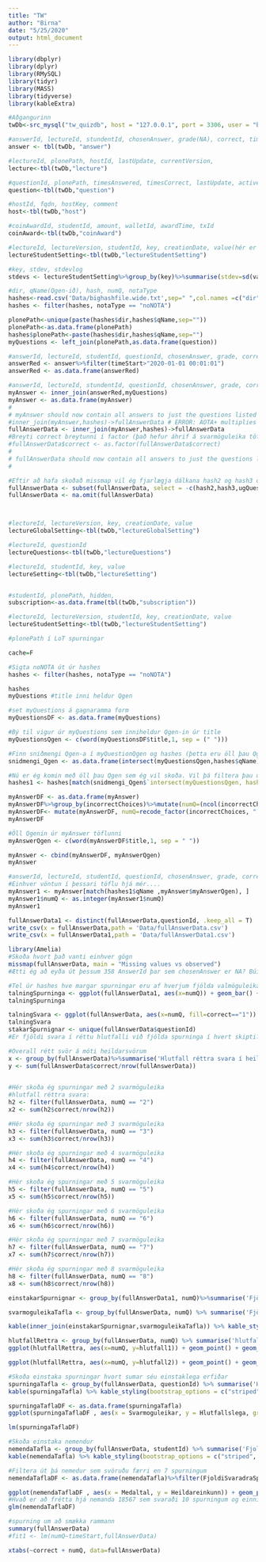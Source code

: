 ```yaml
---
title: "TW"
author: "Birna"
date: "5/25/2020"
output: html_document
---
```

```r
library(dbplyr)
library(dplyr)
library(RMySQL)
library(tidyr)
library(MASS)
library(tidyverse)
library(kableExtra)
```

```r
#Aðgangurinn
twDb<-src_mysql("tw_quizdb", host = "127.0.0.1", port = 3306, user = "bbg16", password = "ATldnqd6eohr")

#answerId, lectureId, stundentId, chosenAnswer, grade(NA), correct, timeStart, timeEnd, practice, coinsAwarded
answer <- tbl(twDb, "answer")

#lectureId, plonePath, hostId, lastUpdate, currentVersion, 
lecture<-tbl(twDb,"lecture")

#questionId, plonePath, timesAnswered, timesCorrect, lastUpdate, active, qnType, qnType, correctChoices, incorrectChoices, qnType, correctChoices, incorrectChoices, title
question<-tbl(twDb,"question")

#hostId, fqdn, hostKey, comment
host<-tbl(twDb,"host")

#coinAwardId, studentId, amount, walletId, awardTime, txId
coinAward<-tbl(twDb,"coinAward")

#lectureId, lectureVersion, studentId, key, creationDate, value(hér er value flippuð tala)
lectureStudentSetting<-tbl(twDb,"lectureStudentSetting")

#key, stdev, stdevlog
stdevs <- lectureStudentSetting%>%group_by(key)%>%summarise(stdev=sd(value,na.rm=T),stdevlog=sd(log2(value),na.rm=T))

#dir, qName(Qgen-ið), hash, numQ, notaType
hashes<-read.csv('Data/bighashfile.wide.txt',sep=" ",col.names =c("dir","qName","hash","hash2","hash3","numQ","notaType"),na.strings = ".")
hashes <- filter(hashes, notaType == "noNOTA")

plonePath<-unique(paste(hashes$dir,hashes$qName,sep=""))
plonePath<-as.data.frame(plonePath)
hashes$plonePath<-paste(hashes$dir,hashes$qName,sep="")
myQuestions <- left_join(plonePath,as.data.frame(question))

#answerId, lectureId, studentId, questionId, chosenAnswer, grade, correct, timeStart, timeEnd, practice, coinsAwarded, lectureVersion
answerRed <- answer%>%filter(timeStart>"2020-01-01 00:01:01")
answerRed <- as.data.frame(answerRed)

#answerId, lectureId, stundentId, questionId, chosenAnswer, grade, correct, timeStart, timeEnd, practice, coinsAwarded, lectureVersion, plonePath, timesAnswered, timesCorrect, lastUpdate, active, qnType, correctChoices, incorrectChoices, title(inniheldurQgen)
myAnswer <- inner_join(answerRed,myQuestions)
myAnswer <- as.data.frame(myAnswer)
#
# myAnswer should now contain all answers to just the questions listed in the hash file
#inner_join(myAnswer,hashes)->fullAnswerData # ERROR: AOTA+ multiplies the dimension!!!
fullAnswerData <- inner_join(myAnswer,hashes)->fullAnswerData
#Breyti correct breytunni í factor (það hefur áhrif á svarmöguleika töfluna í lýsandi tölfræðinni...)
#fullAnswerData$correct <- as.factor(fullAnswerData$correct)
#
# fullAnswerData should now contain all answers to just the questions listed in the hash file, plus additional info
#

#Eftir að hafa skoðað missmap vil ég fjarlægja dálkana hash2 og hash3 og ugQuestionGuid
fullAnswerData <- subset(fullAnswerData, select = -c(hash2,hash3,ugQuestionGuid))
fullAnswerData <- na.omit(fullAnswerData)



#lectureId, lectureVersion, key, creationDate, value
lectureGlobalSetting<-tbl(twDb,"lectureGlobalSetting")

#lectureId, questionId
lectureQuestions<-tbl(twDb,"lectureQuestions")

#lectureId, studentId, key, value
lectureSetting<-tbl(twDb,"lectureSetting")


#studentId, plonePath, hidden, 
subscription<-as.data.frame(tbl(twDb,"subscription"))

#lectureId, lectureVersion, studentId, key, creationDate, value
lectureStudentSetting<-tbl(twDb,"lectureStudentSetting")

#plonePath í LoT spurningar

```

```r
cache=F

#Sigta noNOTA út úr hashes
hashes <- filter(hashes, notaType == "noNOTA")

hashes
myQuestions #title inni heldur Qgen

#set myQuestions á gagnaramma form
myQuestionsDF <- as.data.frame(myQuestions)

#Bý til vigur úr myQuestions sem inniheldur Qgen-in úr title
myQuestionsQgen <- c(word(myQuestionsDF$title,1, sep = (" ")))

#Finn sniðmengi Qgen-a í myQuestionQgen og hashes (þetta eru öll þau Qgen sem ég á að skoða)
snidmengi_Qgen <- as.data.frame(intersect(myQuestionsQgen,hashes$qName))

#Nú er ég komin með öll þau Qgen sem ég vil skoða. Vil þá filtera þau út úr hashes
hashes1 <- hashes[match(snidmengi_Qgen$`intersect(myQuestionsQgen, hashes$qName)`,hashes$qName), ]

myAnswerDF <- as.data.frame(myAnswer)
myAnswerDF%>%group_by(incorrectChoices)%>%mutate(numQ=(ncol(incorrectChoices)))
myAnswerDF<- mutate(myAnswerDF, numQ=recode_factor(incorrectChoices, "[1]"="2", "[1, 2]"="3","[1, 2, 3]"="4", "[1, 2, 3, 4]"="5", "[1, 2, 3, 4, 5]"="6", "[1, 2, 3, 4, 5, 6]"="7", "[1, 2, 3, 4, 5, 6, 7]"="8") )
myAnswerDF

#Öll Qgenin úr myAnswer töflunni
myAnswerQgen <- c(word(myAnswerDF$title,1, sep = " "))

myAnswer <- cbind(myAnswerDF, myAnswerQgen)
myAnswer

#answerId, lectureId, studentId, questionId, chosenAnswer, grade, correct, timeStart, timeEnd, practice
#Einhver vöntun í þessari töflu hjá mér.... 
myAnswer1 <- myAnswer[match(hashes1$qName ,myAnswer$myAnswerQgen), ]
myAnswer1$numQ <- as.integer(myAnswer1$numQ)
myAnswer1

fullAnswerData1 <- distinct(fullAnswerData,questionId, .keep_all = T)
write_csv(x = fullAnswerData,path = 'Data/fullAnswerData.csv')
write_csv(x = fullAnswerData1,path = 'Data/fullAnswerData1.csv')


```


```r
library(Amelia)
#Skoða hvort það vanti einhver gögn
missmap(fullAnswerData, main = "Missing values vs observed")
#Ætti ég að eyða út þessum 358 AnswerId þar sem chosenAnswer er NA? Búin að gera það núna í klump 1...
```


```r
#Tel úr hashes hve margar spurningar eru af hverjum fjölda valmöguleika
talningSpurninga <- ggplot(fullAnswerData1, aes(x=numQ)) + geom_bar() + labs(y="Fjöldi spurninga", x="Fjöldi svarmöguleika")
talningSpurninga

```

```r
talningSvara <- ggplot(fullAnswerData, aes(x=numQ, fill=correct=="1")) + geom_bar() + labs(y="Fjöldi svara", x="Fjöldi svarmöguleika", fill="Correct/Incorrect")
talningSvara
stakarSpurnignar <- unique(fullAnswerData$questionId)
#Er fjöldi svara í réttu hlutfalli við fjölda spurninga í hvert skipti? 

#Overall rétt svör á móti heildarsvörum 
x <- group_by(fullAnswerData)%>%summarise('Hlutfall réttra svara í heildina' = (sum(fullAnswerData$correct)/n()))
y <- sum(fullAnswerData$correct/nrow(fullAnswerData))                         
                                        
```


```r
#Hér skoða ég spurningar með 2 svarmöguleika
#hlutfall réttra svara: 
h2 <- filter(fullAnswerData, numQ == "2")
x2 <- sum(h2$correct/nrow(h2)) 
```

```r
#Hér skoða ég spurningar með 3 svarmöguleika
h3 <- filter(fullAnswerData, numQ == "3")
x3 <- sum(h3$correct/nrow(h3))
```

```r
#Hér skoða ég spurningar með 4 svarmöguleika
h4 <- filter(fullAnswerData, numQ == "4")
x4 <- sum(h4$correct/nrow(h4))
```

```r
#Hér skoða ég spurningar með 5 svarmöguleika
h5 <- filter(fullAnswerData, numQ == "5")
x5 <- sum(h5$correct/nrow(h5))
```

```r
#Hér skoða ég spurningar með 6 svarmöguleika
h6 <- filter(fullAnswerData, numQ == "6")
x6 <- sum(h6$correct/nrow(h6))
```
```r
#Hér skoða ég spurningar með 7 svarmöguleika
h7 <- filter(fullAnswerData, numQ == "7")
x7 <- sum(h7$correct/nrow(h7))
```
```r
#Hér skoða ég spurningar með 8 svarmöguleika
h8 <- filter(fullAnswerData, numQ == "8")
x8 <- sum(h8$correct/nrow(h8))
```

```r
einstakarSpurnignar <- group_by(fullAnswerData1, numQ)%>%summarise('Fjöldi spurninga(engin eins)'=n())

svarmoguleikaTafla <- group_by(fullAnswerData, numQ) %>% summarise('Fjöldi svara'=n(), 'Fjöldi réttra svara'=sum(correct), 'Hlutfall réttra svara'=sum(correct)/n(), 'Rétt svör á móti réttum overall'=sum(correct)/n()/y)

kable(inner_join(einstakarSpurnignar,svarmoguleikaTafla)) %>% kable_styling(bootstrap_options = c("striped", "hover"))

```

```r
hlutfallRettra <- group_by(fullAnswerData, numQ) %>% summarise('hlutfall1'=sum(correct)/n(), 'hlutfall2'=sum(correct)/n()/y)
ggplot(hlutfallRettra, aes(x=numQ, y=hlutfall1)) + geom_point() + geom_smooth(method = 'lm', color="cyan") + labs(x="Fjöldi svarmöguleika", y="Hlutfall réttra svara")
```
```r
ggplot(hlutfallRettra, aes(x=numQ, y=hlutfall2)) + geom_point() + geom_smooth(method = 'lm', color="cyan") + labs(x="Fjöldi svarmöguleika", y="Rétt svör á móti réttum overall")
```
```r
#Skoða einstaka spurningar hvort sumar séu einstaklega erfiðar
spurningaTafla <- group_by(fullAnswerData, questionId) %>% summarise('Hve oft svarað'=unique(timesAnswered), 'Hve oft rétt'=unique(timesCorrect),'Hlutfallslega'=unique(timesCorrect)/unique(timesAnswered), 'Svarmoguleikar'=unique(numQ))
kable(spurningaTafla) %>% kable_styling(bootstrap_options = c("striped", "hover"))
```
```r
spurningaTaflaDF <- as.data.frame(spurningaTafla)
ggplot(spurningaTaflaDF , aes(x = Svarmoguleikar, y = Hlutfallslega, group=Svarmoguleikar)) + geom_boxplot() +labs(x = "Meðal fjöldi svarmöguleika", y = "Heildareinkunn") + labs(title = "Samband fjölda svarmöguleika og einkunna") + geom_smooth(method = 'lm', color="cyan", aes(group=1))

lm(spurningaTaflaDF)
```

```r
#Skoða einstaka nemendur 
nemendaTafla <- group_by(fullAnswerData, studentId) %>% summarise('FjoldiSvaradraSpurninga'=n(), 'Hve oft rétt'=sum(correct), 'Heildareinkunn'=sum(correct)/n(), 'Heildarfjöldi svarmöguleika'= sum(numQ), 'Medaltal'=sum(numQ)/n())
kable(nemendaTafla) %>% kable_styling(bootstrap_options = c("striped", "hover"))
```


```r
#Filtera út þá nemedur sem svöruðu færri en 7 spurningum 
nemendaTaflaDF <- as.data.frame(nemendaTafla)%>%filter(FjoldiSvaradraSpurninga > 6)

ggplot(nemendaTaflaDF , aes(x = Medaltal, y = Heildareinkunn)) + geom_point() +labs(x = "Meðal fjöldi svarmöguleika", y = "Heildareinkunn") + labs(title = "Samband fjölda svarmöguleika og einkunna") + geom_smooth(method = 'lm', color="cyan")
#Hvað er að frétta hjá nemanda 18567 sem svaraði 10 spurningum og einni rétt
glm(nemendaTaflaDF)
```

```r
#spurning um að smækka rammann
summary(fullAnswerData)
#fit1 <- lm(numQ~timeStart,fullAnswerData)
```

```r
xtabs(~correct + numQ, data=fullAnswerData)
```


